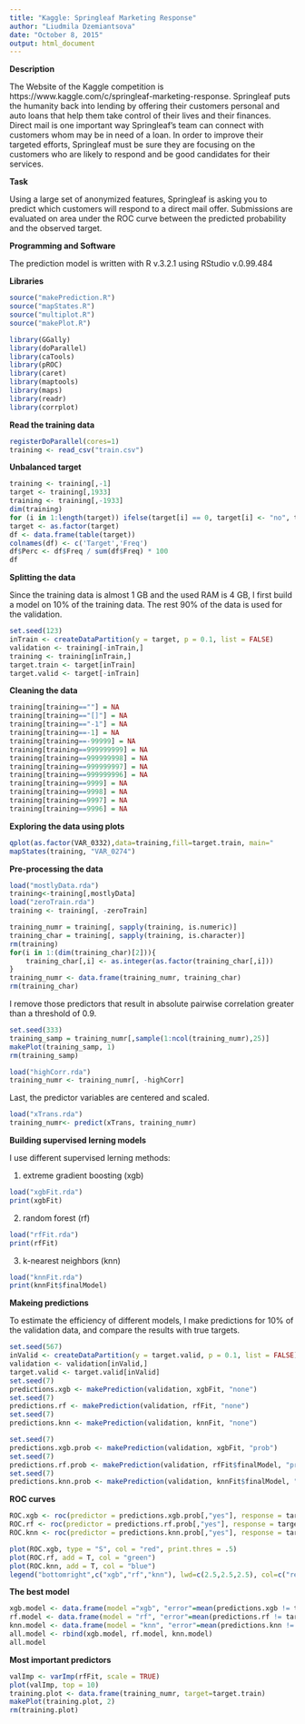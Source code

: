 ```yaml
---
title: "Kaggle: Springleaf Marketing Response"
author: "Liudmila Dzemiantsova"
date: "October 8, 2015"
output: html_document
---
```


**Description**

The Website of the Kaggle competition is https://www.kaggle.com/c/springleaf-marketing-response.
Springleaf puts the humanity back into lending by offering their customers personal and auto loans that help them take control of their lives and their finances. Direct mail is one important way Springleaf's team can connect with customers whom may be in need of a loan. In order to improve their targeted efforts, Springleaf must be sure they are focusing on the customers who are likely to respond and be good candidates for their services. 

**Task**

Using a large set of anonymized features, Springleaf is asking you to predict which customers will respond to a direct mail offer. Submissions are evaluated on area under the ROC curve between the predicted probability and the observed target. 

**Programming and Software**

The prediction model is written with R v.3.2.1 using RStudio v.0.99.484

**Libraries**

```r
source("makePrediction.R")
source("mapStates.R")
source("multiplot.R")
source("makePlot.R")
```

```r
library(GGally)
library(doParallel)
library(caTools)
library(pROC)
library(caret)
library(maptools)
library(maps)
library(readr)
library(corrplot)
```

**Read the training data**

```r
registerDoParallel(cores=1)
training <- read_csv("train.csv")
```

**Unbalanced target**

```r
training <- training[,-1]
target <- training[,1933]
training <- training[,-1933]
dim(training)
for (i in 1:length(target)) ifelse(target[i] == 0, target[i] <- "no", target[i] <- "yes")
target <- as.factor(target)
df <- data.frame(table(target))
colnames(df) <- c('Target','Freq')
df$Perc <- df$Freq / sum(df$Freq) * 100
df
```

**Splitting the data**

Since the training data is almost 1 GB and the used RAM is 4 GB, I first build a model on 10% of the training data. The rest 90% of the data is used for the validation.
```r
set.seed(123)
inTrain <- createDataPartition(y = target, p = 0.1, list = FALSE)
validation <- training[-inTrain,]
training <- training[inTrain,]
target.train <- target[inTrain]
target.valid <- target[-inTrain]
```

**Cleaning the data**

```r
training[training==""] = NA
training[training=="[]"] = NA
training[training=="-1"] = NA
training[training==-1] = NA
training[training==-99999] = NA
training[training==999999999] = NA
training[training==999999998] = NA
training[training==999999997] = NA
training[training==999999996] = NA
training[training==9999] = NA
training[training==9998] = NA
training[training==9997] = NA
training[training==9996] = NA
```

**Exploring the data using plots**

```r
qplot(as.factor(VAR_0332),data=training,fill=target.train, main="                  Loan Distribution Per Year In The USA                  ", xlab="Year", ylab="Counts")
mapStates(training, "VAR_0274")
```

**Pre-processing the data**

```r
load("mostlyData.rda")
training<-training[,mostlyData]
load("zeroTrain.rda")
training <- training[, -zeroTrain]

training_numr = training[, sapply(training, is.numeric)]
training_char = training[, sapply(training, is.character)]
rm(training)
for(i in 1:(dim(training_char)[2])){
    training_char[,i] <- as.integer(as.factor(training_char[,i]))
}
training_numr <- data.frame(training_numr, training_char)
rm(training_char)
```

I remove those predictors that result in absolute pairwise correlation greater than a threshold of 0.9.
```r
set.seed(333)
training_samp = training_numr[,sample(1:ncol(training_numr),25)]
makePlot(training_samp, 1)
rm(training_samp)

load("highCorr.rda")
training_numr <- training_numr[, -highCorr]
```

Last, the predictor variables are centered and scaled.
```r
load("xTrans.rda")
training_numr<- predict(xTrans, training_numr)
```

**Building supervised lerning models**

I use different supervised lerning methods: 

1) extreme gradient boosting (xgb)

```r
load("xgbFit.rda")
print(xgbFit)
```

2) random forest (rf)
```r
load("rfFit.rda")
print(rfFit)
```

3) k-nearest neighbors (knn)
```r
load("knnFit.rda")
print(knnFit$finalModel)
```

**Makeing predictions**

To estimate the efficiency of different models, I make predictions for 10% of the validation data, and compare the results with true targets.

```r
set.seed(567)
inValid <- createDataPartition(y = target.valid, p = 0.1, list = FALSE)
validation <- validation[inValid,]
target.valid <- target.valid[inValid]
set.seed(7)
predictions.xgb <- makePrediction(validation, xgbFit, "none")
set.seed(7)
predictions.rf <- makePrediction(validation, rfFit, "none")
set.seed(7)
predictions.knn <- makePrediction(validation, knnFit, "none")

set.seed(7)
predictions.xgb.prob <- makePrediction(validation, xgbFit, "prob")
set.seed(7)
predictions.rf.prob <- makePrediction(validation, rfFit$finalModel, "prob")
set.seed(7)
predictions.knn.prob <- makePrediction(validation, knnFit$finalModel, "prob")
```

**ROC curves**

```r
ROC.xgb <- roc(predictor = predictions.xgb.prob[,"yes"], response = target.valid, levels = rev(levels(target.valid)))
ROC.rf <- roc(predictor = predictions.rf.prob[,"yes"], response = target.valid, levels = rev(levels(target.valid)))
ROC.knn <- roc(predictor = predictions.knn.prob[,"yes"], response = target.valid, levels = rev(levels(target.valid)))

plot(ROC.xgb, type = "S", col = "red", print.thres = .5)
plot(ROC.rf, add = T, col = "green")
plot(ROC.knn, add = T, col = "blue")
legend("bottomright",c("xgb","rf","knn"), lwd=c(2.5,2.5,2.5), col=c("red","green", "blue"))
```

**The best model**

```r
xgb.model <- data.frame(model ="xgb", "error"=mean(predictions.xgb != target.valid), "auc"=ROC.xgb$auc)
rf.model <- data.frame(model = "rf", "error"=mean(predictions.rf != target.valid), "auc"=ROC.rf$auc)
knn.model <- data.frame(model = "knn", "error"=mean(predictions.knn != target.valid), "auc"=ROC.knn$auc)
all.model <- rbind(xgb.model, rf.model, knn.model)
all.model
```

**Most important predictors**

```r
valImp <- varImp(rfFit, scale = TRUE)
plot(valImp, top = 10)
training.plot <- data.frame(training_numr, target=target.train)
makePlot(training.plot, 2)
rm(training.plot)
```



